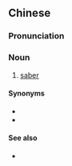 {{also|战刀}}
==Chinese==
{{zh-forms|s=战刀}}

===Pronunciation===
{{zh-pron
|m=zhàndāo
|cat=n
}}

===Noun===
{{zh-noun}}

# [[saber]]

====Synonyms====
* {{zh-l|軍刀}}
* {{zh-l|馬刀}}

====See also====
* {{zh-l|佩劍}}